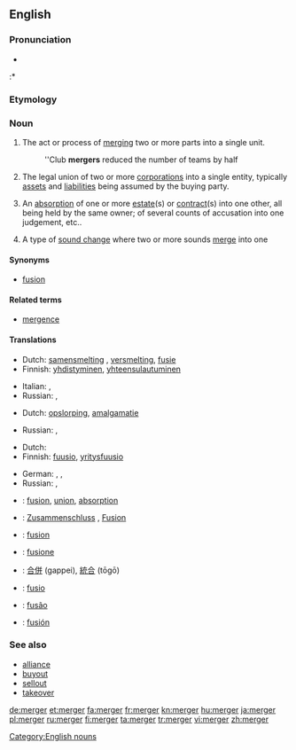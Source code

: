 ==English==
{{wikipedia}}

===Pronunciation===
* {{IPA|/ˈmɚdʒɝ/}}
:* {{rhymes|ɜː(r)dʒə(r)}}

===Etymology===
{{suffix|merge|er}}

===Noun===
{{en-noun}}

# The act or process of [[merge|merging]] two or more parts into a single unit.
#: ''Club '''mergers''' reduced the number of teams by half
# {{economics}} The legal union of two or more [[corporation]]s into a single entity, typically [[asset]]s and [[liability|liabilities]] being assumed by the buying party.
# {{legal}} An [[absorption]] of one or more [[estate]](s) or [[contract]](s) into one other, all being held by the same owner; of several counts of accusation into one judgement, etc..
# {{linguistics}} A type of [[sound change]] where two or more sounds [[merge]] into one

====Synonyms====
* [[fusion]]

====Related terms====
* [[mergence]]

====Translations====
{{trans-top|the act or process of merging}}
* Dutch: [[samensmelting]] {{f}}, [[versmelting]], [[fusie]] {{f}}
* Finnish: [[yhdistyminen]], [[yhteensulautuminen]]
{{trans-mid}}
* Italian: {{t+|it|fusione|f}},  {{t+|it|unione|f}}
* Russian: {{t|ru|слияние|n|tr=slijánije}}, {{t|ru|поглощение|n|tr=pogloš'énije}}
{{trans-bottom}}

{{trans-top|an absorption into one estate, contract etc.}}
* Dutch: [[opslorping]], [[amalgamatie]] {{f}}
{{trans-mid}}
* Russian: {{t|ru|слияние|n|tr=slijánije}}, {{t|ru|поглощение|n|tr=pogloš'énije}}
{{trans-bottom}}

{{trans-top|type of sound change merging two or more sounds}}
{{trans-mid}}
{{trans-bottom}}

{{trans-top|the legal union of two or more corporations}}
* Dutch: {{t-|nl|fusie|f}}
* Finnish: [[fuusio]], [[yritysfuusio]]
{{trans-mid}}
* German: {{t+|de|Fusion|f}}, {{t|de|Firmenzusammenschluss|m}}, {{t+|de|Zusammenschluss}}
* Russian: {{t|ru|слияние|n|tr=slijánije}}, {{t|ru|поглощение|n|tr=pogloš'énije}}
{{trans-bottom}}

{{checktrans-top}}
* {{ttbc|fr}}: [[fusion]], [[union]], [[absorption]]
* {{ttbc|de}}: [[Zusammenschluss]] {{m}}, [[Fusion]] {{f}}
* {{ttbc|ia}}: [[fusion]]
* {{ttbc|it}}: [[fusione]] {{f}}
{{trans-mid}}
* {{ttbc|ja}}: [[合併]] (gappei), [[統合]] (tōgō)
* {{ttbc|la}}: [[fusio]] {{f}}
* {{ttbc|pt}}: [[fusão]] {{f}}
* {{ttbc|es}}: [[fusión]] {{f}}
{{trans-bottom}}

===See also===
* [[alliance]]
* [[buyout]]
* [[sellout]]
* [[takeover]]

[[Category:English nouns]]

[[de:merger]]
[[et:merger]]
[[fa:merger]]
[[fr:merger]]
[[kn:merger]]
[[hu:merger]]
[[ja:merger]]
[[pl:merger]]
[[ru:merger]]
[[fi:merger]]
[[ta:merger]]
[[tr:merger]]
[[vi:merger]]
[[zh:merger]]